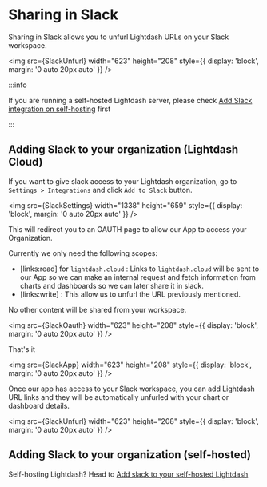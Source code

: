 
# Sharing in Slack

Sharing in Slack allows you to unfurl Lightdash URLs on your Slack workspace.

<img
  src={SlackUnfurl}
  width="623"
  height="208"
  style={{ display: 'block', margin: '0 auto 20px auto' }}
/>

:::info

If you are running a self-hosted Lightdash server, please check [Add Slack integration on self-hosting](https://docs.lightdash.com/self-host/customize-deployment/configure-a-slack-app-for-lightdash) first

:::

## Adding Slack to your organization (Lightdash Cloud)

If you want to give slack access to your Lightdash organization, go to `Settings > Integrations` and click `Add to Slack` button.

<img
  src={SlackSettings}
  width="1338"
  height="659"
  style={{ display: 'block', margin: '0 auto 20px auto' }}
/>

This will redirect you to an OAUTH page to allow our App to access your Organization.

Currently we only need the following scopes:

- [links:read] for `lightdash.cloud` : Links to `lightdash.cloud` will be sent to our App
  so we can make an internal request and fetch information from charts and dashboards so we can later share it in slack.
- [links:write] : This allow us to unfurl the URL previously mentioned.

No other content will be shared from your workspace.

<img
  src={SlackOauth}
  width="623"
  height="208"
  style={{ display: 'block', margin: '0 auto 20px auto' }}
/>

That's it

<img
  src={SlackApp}
  width="623"
  height="208"
  style={{ display: 'block', margin: '0 auto 20px auto' }}
/>

Once our app has access to your Slack workspace, you can add Lightdash URL links and they will be
automatically unfurled with your chart or dashboard details.

<img
  src={SlackUnfurl}
  width="623"
  height="208"
  style={{ display: 'block', margin: '0 auto 20px auto' }}
/>

## Adding Slack to your organization (self-hosted)

Self-hosting Lightdash? Head to [Add slack to your self-hosted Lightdash](../self-host/customize-deployment/configure-a-slack-app-for-lightdash.mdx)
